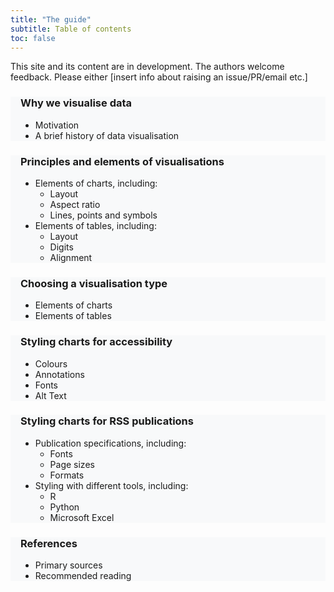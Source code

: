 ```yaml
---
title: "The guide"
subtitle: Table of contents
toc: false
---
```


::: {.callout-warning appearance="simple"}
This site and its content are in development. The authors welcome feedback. Please either \[insert info about raising an issue/PR/email etc.\]
:::

::: grid
::: {.g-col-12 .g-col-md-4 style="background-color:#f8f9fa; padding-left:1rem; padding-right:1rem;"}
### [Why we visualise data](/docs/why-visualise.qmd){style="text-decoration:none;"}
- Motivation
- A brief history of data visualisation
:::
::: {.g-col-12 .g-col-md-4 style="background-color:#f8f9fa; padding-left:1rem; padding-right:1rem;"}
### [Principles and elements of visualisations](/docs/principles.qmd){style="text-decoration:none;"}
- Elements of charts, including:
  - Layout
  - Aspect ratio
  - Lines, points and symbols
- Elements of tables, including:
  - Layout
  - Digits
  - Alignment
:::
::: {.g-col-12 .g-col-md-4 style="background-color:#f8f9fa; padding-left:1rem; padding-right:1rem;"}
### [Choosing a visualisation type](/docs/choosing.qmd){style="text-decoration:none;"}
- Elements of charts
- Elements of tables
:::
::: {.g-col-12 .g-col-md-4 style="background-color:#f8f9fa; padding-left:1rem; padding-right:1rem;"}
### [Styling charts for accessibility](/docs/styling.qmd){style="text-decoration:none;"}
- Colours
- Annotations
- Fonts
- Alt Text
:::
::: {.g-col-12 .g-col-md-4 style="background-color:#f8f9fa; padding-left:1rem; padding-right:1rem;"}
### [Styling charts for RSS publications](/docs/tools.qmd){style="text-decoration:none;"}
- Publication specifications, including:
  - Fonts
  - Page sizes
  - Formats
- Styling with different tools, including:
  - R
  - Python
  - Microsoft Excel
:::
::: {.g-col-12 .g-col-md-4 style="background-color:#f8f9fa; padding-left:1rem; padding-right:1rem;"}
### [References](/docs/references.qmd){style="text-decoration:none;"}
- Primary sources
- Recommended reading
:::
:::